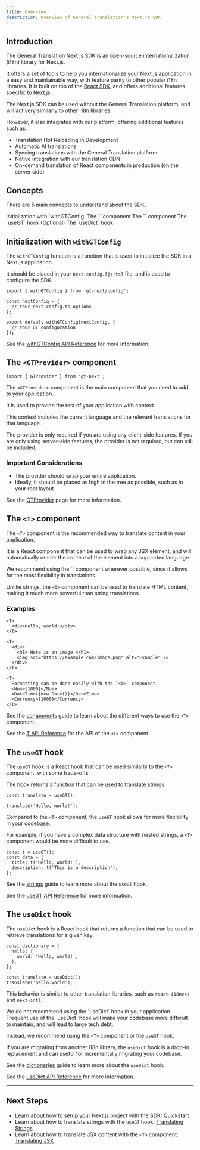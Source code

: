 ```yaml
---
title: Overview
description: Overview of General Translation's Next.js SDK
---
```


## Introduction

The General Translation Next.js SDK is an open-source internationalization (i18n) library for Next.js.

It offers a set of tools to help you internationalize your Next.js application in a easy and maintainable way,
with feature parity to other popular i18n libraries. 
It is built on top of the [React SDK](/docs/react), and offers additional features specific to Next.js.

The Next.js SDK can be used without the General Translation platform, and will act very similarly to other i18n libraries.

However, it also integrates with our platform, offering additional features such as:

- Translation Hot Reloading in Development
- Automatic AI translations
- Syncing translations with the General Translation platform
- Native integration with our translation CDN
- On-demand translation of React components in production (on the server side)

## Concepts

There are 5 main concepts to understand about the SDK.

<Steps>
  <Step>
    Initialization with `withGTConfig`
  </Step>
  <Step>
    The `<GTProvider>` component
  </Step>
  <Step>
    The `<T>` component
  </Step>
  <Step>
    The `useGT` hook
  </Step>
  <Step>
    (Optional) The `useDict` hook
  </Step>
</Steps>

## Initialization with `withGTConfig`

The `withGTConfig` function is a function that is used to initialize the SDK in a Next.js application.

It should be placed in your `next.config.[js|ts]` file, and is used to configure the SDK.

```tsx title="next.config.ts"
import { withGTConfig } from 'gt-next/config';

const nextConfig = {
  // Your next.config.ts options
};

export default withGTConfig(nextConfig, {
  // Your GT configuration
});
```

See the [withGTConfig API Reference](/docs/next/api/config/withGTConfig) for more information.

## The `<GTProvider>` component

```tsx
import { GTProvider } from 'gt-next';
```

The `<GTProvider>` component is the main component that you need to add to your application.

It is used to provide the rest of your application with context. 

This context includes the current language and the relevant translations for that language.

The provider is only required if you are using any client-side features. 
If you are only using server-side features, the provider is not required, but can still be included.

### Important Considerations

- The provider should wrap your entire application.
- Ideally, it should be placed as high in the tree as possible, such as in your root layout.

See the [GTProvider](/docs/next/api/components/gtprovider) page for more information.

## The `<T>` component

The `<T>` component is the recommended way to translate content in your application.

It is a React component that can be used to wrap any JSX element, and will automatically render the content of the element into a supported language.

<Callout type="info">
We recommend using the `<T>` component wherever possible, since it allows for the most flexibility in translations.

Unlike strings, the `<T>` component can be used to translate HTML content, making it much more powerful than string translations.
</Callout>

### Examples

```tsx
<T>
  <div>Hello, world!</div>
</T>
```

```tsx
<T>
  <div>
    <h1> Here is an image </h1>
    <img src="https://example.com/image.png" alt="Example" />
  </div>
</T>
```

```tsx
<T>
  Formatting can be done easily with the `<T>` component.
  <Num>{1000}</Num>
  <DateTime>{new Date()}</DateTime>
  <Currency>{1000}</Currency>
</T>
```

See the [components](/docs/next/guides/jsx) guide to learn about the different ways to use the `<T>` component.

See the [T API Reference](/docs/next/api/components/t) for the API of the `<T>` component.

## The `useGT` hook

The `useGT` hook is a React hook that can be used similarly to the `<T>` component, with some trade-offs.

The hook returns a function that can be used to translate strings.

```tsx
const translate = useGT();

translate('Hello, world!');
```

Compared to the `<T>` component, the `useGT` hook allows for more flexibility in your codebase.

For example, if you have a complex data structure with nested strings, a `<T>` component would be more difficult to use.

```tsx
const t = useGT();
const data = {
  title: t('Hello, world!'),
  description: t('This is a description'),
};
```

See the [strings](/docs/next/guides/strings) guide to learn more about the `useGT` hook.

See the [useGT API Reference](/docs/next/api/strings/useGT) for more information.

## The `useDict` hook

The `useDict` hook is a React hook that returns a function that can be used to retrieve translations for a given key.

```tsx title="dictionary.ts"
const dictionary = {
  hello: {
    world: 'Hello, world!',
  },
};
```

```tsx title="App.tsx"
const translate = useDict();
translate('hello.world');
```

This behavior is similar to other translation libraries, such as `react-i18next` and `next-intl`.

<Callout type="warn">
We do not recommend using the `useDict` hook in your application. Frequent use of the `useDict` hook will make your codebase more difficult to maintain, 
and will lead to large tech debt.

Instead, we recommend using the `<T>` component or the `useGT` hook.

If you are migrating from another i18n library, the `useDict` hook is a drop-in replacement and can useful for incrementally migrating your codebase.
</Callout>

See the [dictionaries](/docs/next/guides/dictionaries) guide to learn more about the `useDict` hook.

See the [useDict API Reference](/docs/next/api/dictionary/useDict) for more information.

---

## Next Steps

- Learn about how to setup your Next.js project with the SDK: [Quickstart](/docs/next)
- Learn about how to translate strings with the `useGT` hook: [Translating Strings](/docs/next/guides/hooks)
- Learn about how to translate JSX content with the `<T>` component: [Translating JSX](/docs/next/guides/jsx)
